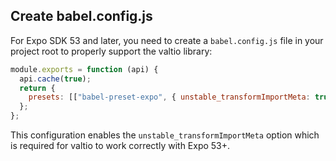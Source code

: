 ## Create babel.config.js

For Expo SDK 53 and later, you need to create a `babel.config.js` file in your project root to properly support the valtio library:

```js
module.exports = function (api) {
  api.cache(true);
  return {
    presets: [["babel-preset-expo", { unstable_transformImportMeta: true }]],
  };
};
```

This configuration enables the `unstable_transformImportMeta` option which is required for valtio to work correctly with Expo 53+.
